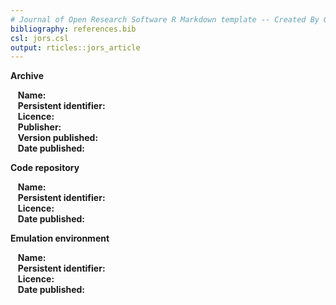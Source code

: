 ```yaml
---
# Journal of Open Research Software R Markdown template -- Created By Gregory A. Pilgrim
bibliography: references.bib
csl: jors.csl
output: rticles::jors_article
---
```


<!-- To complete this template, please replace the blue text with your own. The paper has three main sections: (1) Overview; (2) Availability; (3) Reuse potential -->

<!-- Please submit the completed paper to: [editor.jors\@ubiquitypress.com](mailto:editor.jors@ubiquitypress.com) -->

\section{Overview}

\section*{Title}
<!-- replace with title of your article -->
<!-- The title of the software paper should focus on the software, e.g. "Text mining software from the X project". If the software is closely linked to a specific research paper, then "Software from Paper Title" is appropriate. The title should be factual, relating to the functionality of the software and the area it relates to rather than making claims about the software, e.g. "Easy-to-use". -->

\section*{Paper Authors}
<!-- 1. Last name, first name (Lead/corresponding author first) -->
<!-- 2. Last name, first name etc. -->

\section*{Paper Author Roles and Affiliations}
<!-- 1. First author role and affiliation -->
<!-- 2. Second author role and affiliation etc. -->

\section*{Abstract}
<!-- A short (ca. 100 word) summary of the software being described: what problem the software addresses, how it was implemented and architected, where it is stored, and its reuse potential. -->

\section*{Keywords}
<!-- keyword 1; keyword 2; etc. -->


\section*{Introduction}
<!-- An overview of the software, how it was produced, and the research for which it has been used, including references to relevant research articles. A short comparison with software which implements similar functionality should be included in this section. -->

\section*{Implementation and architecture}
<!-- How the software was implemented, with details of the architecture where relevant. Use of relevant diagrams is appropriate. Please also describe any variants and associated implementation differences. -->

\section*{Quality control}
<!-- Detail the level of testing that has been carried out on the code (e.g. unit, functional, load etc.), and in which environments. If not already included in the software documentation, provide details of how a user could quickly understand if the software is working (e.g. providing examples of running the software with sample input and output data). -->

\section{Availability}

\section*{Operating system}

<!-- Please include minimum version compatibility. -->

\section*{Programming language}

<!-- Please include minimum version compatibility. -->

\section*{Additional system requirements}

<!-- E.g. memory, disk space, processor, input devices, output devices. -->

\section*{Dependencies}

<!-- E.g. libraries, frameworks, incl. minimum version compatibility. -->

\section*{List of contributors}

<!-- Please list anyone who helped to create the software (who may also not be an author of this paper), including their roles and affiliations. -->

\section*{Software location:}

**Archive** <!-- (e.g. institutional repository, general repository) (required - please see instructions on journal website for depositing archive copy of software in a suitable repository) -->

|    **Name:** <!-- The name of the archive. -->
|    **Persistent identifier:** <!-- e.g. DOI, handle, PURL, etc. -->
|    **Licence:** <!-- Open license under which the software is licensed. -->
|    **Publisher:** <!-- Name of the person who deposited the software. -->
|    **Version published:** <!-- The version number of the software archived. -->
|    **Date published:** <!-- dd/mm/yy -->

**Code repository** <!-- (e.g. SourceForge, GitHub etc.) (required) -->

|    **Name:** <!-- The name of the archive. -->
|    **Persistent identifier:** <!-- e.g. DOI, handle, PURL, etc. -->
|    **Licence:** <!-- Open license under which the software is licensed. -->
|    **Date published:** <!-- dd/mm/yy -->

**Emulation environment** <!-- (if appropriate) -->

|    **Name:** <!-- The name of the archive. -->
|    **Persistent identifier:** <!-- e.g. DOI, handle, PURL, etc. -->
|    **Licence:** <!-- Open license under which the software is licensed. -->
|    **Date published:** <!-- dd/mm/yy -->

\section*{Language}

<!-- Language of repository, software and supporting files. -->

\section{Reuse potential}

<!-- Please describe in as much detail as possible the ways in which the software could be reused by other researchers both within and outside of your field. This should include the use cases for the software, and also details of how the software might be modified or extended (including how contributors should contact you) if appropriate. Also you must include details of what support mechanisms are in place for this software (even if there is no support). -->

\section*{Acknowledgements}

<!-- Please add any relevant acknowledgements to anyone else who supported the project in which the software was created, but did not work directly on the software itself. -->

\section*{Funding statement}

<!-- If the software resulted from funded research please give the funder and grant number. -->

\section*{Competing interests}

<!-- If any of the authors have any competing interests then these must be declared. The authors' initials should be used to denote differing competing interests. For example: BH has minority shares in [company name], which part funded the research grant for this project. All other authors have no competing interests."
If there are no competing interests, please add the statement:
"The authors declare that they have no competing interests." -->

<!-- References -->
<!-- Reference format will be handled automatically for all references included in references.bib.  Format is as follows -->
<!-- Piwowar, H A 2011 Who Shares? Who Doesn't? Factors Associated with Openly Archiving Raw Research Data. PLoS ONE 6(7): e18657. DOI: http://dx.doi.org/10.1371/journal.pone.0018657. -->

